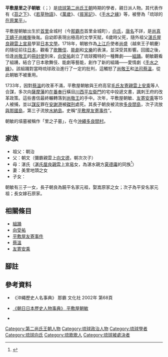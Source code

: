 {{noteTA
|1=里之子
|2=組踊
}}
{{東亞男性歷史人物
|名稱 =平敷屋 朝敏
|身份 =[[琉球國|琉球]][[第二尚氏王朝|第二尚氏王朝]]文學家
|國家 ={{flag|琉球國}}
|屆數 =
|最高職務 =
|前任 = 
|繼任 = 
|畫像 =
|說明 =
|姓 =[[向姓|向]]
|名 =
|姓名 =
|字 =
|名乘 =朝敏
|官職 =
|封爵 =平敷屋[[里之子|里之子]]
|封號 =
|御稱號 =
|宮號1 =
|宮號2 =
|封地 =
|神號 =
|尊號 =
|族裔 = 
|旗籍 =
|府邸 =
|世系 = 
|初名 =
|乳名 =
|幼名 =
|兒名 =
|童名 =
|小字 =
|別名 =
|號 =
|法號 =
|院號 =
|其他名號 =
|出生日期 =1700年
|出生地點 ={{flag|琉球國}}[[首里城|首里城]][[金城村|金城村]]<br />（今[[沖繩縣|沖繩縣]][[那霸市|那霸市]][[首里|首里]][[金城町|金城町]]）
|婚年 =
|逝世年 =1734年
|逝世地 ={{flag|琉球國}}[[安謝港|安謝港]]
|諡號 =
|墳墓 =[[多良間村|多良間村]][[里之子墓|里之子墓]]
|父親 =[[向文德|向文德]]（彌霸親雲上朝文）
|嫡母 =
|母親 =湛氏
|元配 =
|正室 =
|妻 =美里地頭之女
|繼室 =
|平妻 =
|側室 =
|元配之父 =
|元配之嫡母 =
|元配之母 =
|正室之父 =
|正室之嫡母 =
|正室之母 =
|妻之父 =
|妻之嫡母 =
|妻之母 =
|繼室之父 =
|繼室之嫡母 =
|繼室之母 =
|平妻之父 =
|平妻之嫡母 =
|平妻之母 =
|兄弟 =
|姊妹 =
|嫡兄弟 =
|嫡姊妹 =
|庶兄弟 =
|庶姊妹 =
|同胞兄弟 =
|同胞姊妹 =
|異母兄弟 =
|異母姊妹 =
|異父兄弟 =
|異父姊妹 =
|繼兄弟 =
|繼姊妹 =
|子 =
|女 =
|嫡子 =
|嫡女 =
|庶子 =
|庶女 =
|養子 =
|養女 =
|繼子 =
|繼女 =
|其他親屬 =外祖父：[[屋良宣易|湛氏屋良亲雲上宣易]]
|出身 = 
|功名 =
|著作 =《[[苔之下|苔之下]]》<br />《[[若草物語|若草物語]]》<br />《[[萬歲|萬歲]]》<br />《[[貧家記|貧家記]]》<br />《[[手水之緣|手水之緣]]》
|注釋 =
}}
'''平敷屋里之子朝敏'''（{{ryu|r=平敷屋 里之子 朝敏|kn=フィシチャ サトゥヌシ チョービン|rm=Hwisica Satunushi Coobin}}；{{bd|1700年||1734年||}}）是[[琉球國|琉球]][[第二尚氏王朝|第二尚氏王朝]]時期的學者，親日派人物。其代表作有《[[苔之下|苔之下]]》、《[[若草物語|若草物語]]》、《[[萬歲|萬歲]]》、《[[貧家記|貧家記]]》、《[[手水之緣|手水之緣]]》等，被譽為「琉球的[[在原業平|在原業平]]」。

平敷屋朝敏出生於[[首里|首里]]金城村（今[[那霸市|那霸市]]首里金城町），[[向氏|向氏]]，[[唐名|唐名]]不詳，是[[尚真王|尚真王]][[嫡子|嫡子]][[尚維衡|尚維衡]]後胤。自幼即表現出極高的文學天賦，6歲時父死，隨外祖父[[湛氏屋良親雲上宣易|湛氏屋良親雲上宣易]]學習[[日本文學|日本文學]]。1718年，朝敏作為[[上江戶|上江戶]]使者[[尚盛|尚盛]]（越來王子朝慶）的隨從前往[[日本|日本]]，觀看了[[歌舞伎|歌舞伎]]、[[能劇|能劇]]和[[文樂|文樂]]的表演，並深受其影響。回國之後，恰逢[[尚敬王|尚敬王]]的[[冊封使|冊封使]]到來，[[向受祐|向受祐]]創立了琉球獨特的一種舞劇——[[組踊|組踊]]。朝敏觀看了組踴，結合了日本歌舞伎、能劇等藝能，創作了新的組踊——愛情劇《[[手水之緣|手水之緣]]》。該組踊對當時琉球政治進行了一定的批判，這觸怒了[[尚敬王|尚敬王]]和[[法司|法司]][[蔡溫|蔡溫]]，從此朝敏不被重用。

1733年，因對[[蔡溫|蔡溫]]的改革不滿，平敷屋朝敏與王府高官[[友寄安乘|毛氏友寄親雲上安乘]]等人合謀，多次向[[薩摩藩|薩摩藩]]的[[在番奉行|在番奉行]]橫目[[川西平左衛門|川西平左衛門]]的宅中投遞文書，諷刺王府的改革政策。這些書信最終輾轉落到[[尚敬王|尚敬王]]的手中。次年，平敷屋朝敏、[[友寄安乘|友寄安乘]]等15人被捕，並以[[謀反|謀反]]罪在[[安謝港|安謝港]]被[[磔刑|磔刑]]處死。其長子朝良被流放[[多良間島|多良間島]]，次子流放[[與那國島|與那國島]]，第三子流放[[水納島|水納島]]。史稱“[[平敷屋友寄事件|平敷屋友寄事件]]”。

朝敏的墳墓被稱作「里之子墓」，在今[[沖繩|沖繩]][[多良間村|多良間村]]。

== 家族 ==
*祖父：朝治
*父：朝文（彌霸親雲上[[向文德|向文德]]，朝次次子）
*母：湛氏（[[屋良宣易|湛氏屋良親雲上宣易]]女，為湛水親方[[夏德庸|夏德庸]]的同族<ref>[http://www.okinawajoho.net/heshikiya/body/01-03-rekishi/02-chobin/chobun-01.htm {{lang|ja|平敷屋朝敏の生涯(一)生い立ち}}] {{webarchive|url=https://web.archive.org/web/20091204014454/http://www.okinawajoho.net/heshikiya/body/01-03-rekishi/02-chobin/chobun-01.htm |date=2009-12-04 }}</ref>）
*妻：美里地頭之女
*子女：
朝敏有三子一女，長子朝良為饒平名家元祖，娶嵩原家之女；次子為平安名家元祖；長女嫁石原家。

== 相關條目 ==
*[[組踊|組踊]]
*[[向受祐|向受祐]]
*[[平敷屋友寄事件|平敷屋友寄事件]]
*[[蔡溫|蔡溫]]
*[[友寄安乘|友寄安乘]]

== 腳註 ==
{{reflist}}

== 參考資料 ==
*《沖繩歷史人名事典》 那霸 文化社 2002年 第68頁
*{{ja}}[http://kotobank.jp/word/%E5%B9%B3%E6%95%B7%E5%B1%8B%E6%9C%9D%E6%95%8F 《朝日日本歷史人物事典》 平敷屋朝敏] {{Wayback|url=http://kotobank.jp/word/%E5%B9%B3%E6%95%B7%E5%B1%8B%E6%9C%9D%E6%95%8F |date=20130522044716 }}
*{{ja}}[https://web.archive.org/web/20091205034648/http://www.okinawajoho.net/heshikiya/body/01-03-rekishi/index-1-3.htm {{lang|ja|平敷屋朝敏の生涯}}]
[[Category:第二尚氏王朝人物|Category:第二尚氏王朝人物]]
[[Category:琉球政治人物|Category:琉球政治人物]]
[[Category:琉球學者|Category:琉球學者]]
[[Category:琉球向氏|Category:琉球向氏]]
[[Category:琉歌歌人|Category:琉歌歌人]]
[[Category:琉球被處決者|Category:琉球被處決者]]